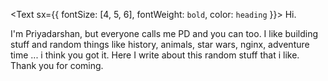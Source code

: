 <Text sx={{ fontSize: [4, 5, 6], fontWeight: `bold`, color: `heading` }}>
  Hi.
</Text>

I'm Priyadarshan, but everyone calls me PD and you can too. I like building stuff and random things like history, animals, star wars, nginx, adventure time ... i think you got it. Here I write about this random stuff that i like. Thank you for coming.